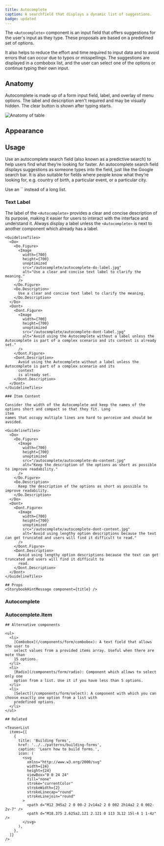 ```yaml
---
title: Autocomplete
caption: A searchfield that displays a dynamic list of suggestions.
badge: updated
---
```


The `<Autocomplete>` component is an input field that offers suggestions for the user's input as they type. These proposals are based on a predefined set of options.

It also helps to reduce the effort and time required to input data and to avoid errors that can occur due to typos or misspellings. The suggestions are displayed in a combobox list, and the user can select one of the options or continue typing their own input.

## Anatomy

Autocomplete is made up of a form input field, label, and overlay of menu options. The label and description aren't required and may be visually hidden. The clear button is shown after typing starts.

<Image
  src="/autocomplete/autocomplete-anatomy.jpg"
  alt="Anatomy of table"
  width={800}
  height={550}
  className="mx-auto block"
/>

## Appearance

<AppearanceDemo component={title} />

<AppearanceTable component={title} />

## Usage

Use an autocomplete search field (also known as a predictive search) to help users find what they’re looking for faster.
An autocomplete search field displays suggestions as someone types into the field, just like the Google search bar.
It is also suitable for fields where people know what they’re looking for, e.g. country of birth, a particular event, or a particular city.

<ComponentDemo file="./autocomplete-async.demo.tsx" />

<Do>
  <Do.Description>Use an `<Autocomplete>` instead of a long list.</Do.Description>
</Do>

### Text Label

The label of the `<Autocomplete>` provides a clear and concise description of its purpose, making it easier for users to
interact with the interface and understand it.
Always display a label unless the `<Autocomplete>` is next to another component which already has a label.

    <GuidelineTiles>
      <Do>
        <Do.Figure>
          <Image
            width={700}
            height={700}
            unoptimized
            src="/autocomplete/autocomplete-do-label.jpg"
            alt="Use a clear and concise text label to clarify the meaning."
          />
        </Do.Figure>
        <Do.Description>
          Use a clear and concise text label to clarify the meaning.
        </Do.Description>
      </Do>
      <Dont>
        <Dont.Figure>
          <Image
            width={700}
            height={700}
            unoptimized
            src="/autocomplete/autocomplete-dont-label.jpg"
            alt="Avoid using the Autocomplete without a label unless the Autocomplete is part of a complex scenario and its context is already set."
          />
        </Dont.Figure>
        <Dont.Description>
          Avoid using the Autocomplete without a label unless the Autocomplete is part of a complex scenario and its
          context
          is already set.
        </Dont.Description>
      </Dont>
    </GuidelineTiles>

    ### Item Content

    Consider the width of the Autocomplete and keep the names of the options short and compact so that they fit. Long
    item
    names that occupy multiple lines are hard to perceive and should be avoided.

    <GuidelineTiles>
      <Do>
        <Do.Figure>
          <Image
            width={700}
            height={700}
            unoptimized
            src="/autocomplete/autocomplete-do-content.jpg"
            alt="Keep the description of the options as short as possible to improve readability."
          />
        </Do.Figure>
        <Do.Description>
          Keep the description of the options as short as possible to improve readability.
        </Do.Description>
      </Do>
      <Dont>
        <Dont.Figure>
          <Image
            width={700}
            height={700}
            unoptimized
            src="/autocomplete/autocomplete-dont-content.jpg"
            alt="Avoid using lengthy option descriptions because the text can get truncated and users will find it difficult to read."
          />
        </Dont.Figure>
        <Dont.Description>
          Avoid using lengthy option descriptions because the text can get truncated and users will find it difficult to
          read.
        </Dont.Description>
      </Dont>
    </GuidelineTiles>

    ## Props
    <StorybookHintMessage component={title} />

### Autocomplete

<PropsTable component={title} />

### Autocomplete.Item

<PropsTable component="ListBoxItem" />

    ## Alternative components

    <ul>
      <li>
        [Combobox](/components/form/combobox): A text field that allows the user to
        select values from a provided items array. Useful when there are mote than
        15 options.
      </li>
      <li>
        [Radio](/components/form/radio): Component which allows to select only one
        option from a list. Use it if you have less than 5 options.
      </li>
      <li>
        [Select](/components/form/select): A component with which you can choose exactly one option from a list with
        predefined options.
      </li>
    </ul>

    ## Related

    <TeaserList
      items={[
        {
          title: 'Building forms',
          href: '../../patterns/building-forms',
          caption: 'Learn how to build forms.',
          icon: (
            <svg
              xmlns="http://www.w3.org/2000/svg"
              width={24}
              height={24}
              viewBox="0 0 24 24"
              fill="none"
              stroke="currentColor"
              strokeWidth={2}
              strokeLinecap="round"
              strokeLinejoin="round"
            >
              <path d="M12 3H5a2 2 0 00-2 2v14a2 2 0 002 2h14a2 2 0 002-2v-7" />
              <path d="M18.375 2.625a2.121 2.121 0 113 3L12 15l-4 1 1-4z" />
            </svg>
          ),
        },
      ]}
    />
